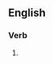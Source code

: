 ==English==

===Verb===
{{head|en|present participle}}

# {{present participle of|incase|lang=en|nocat=1}}